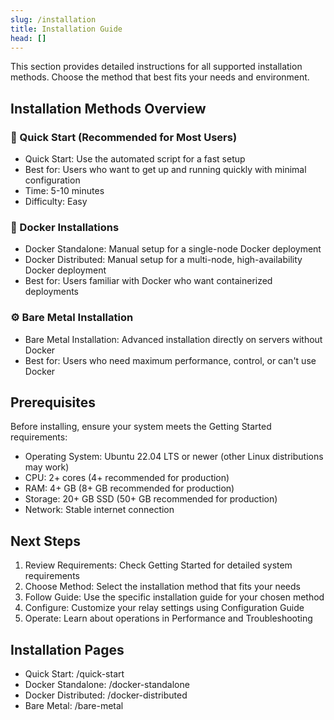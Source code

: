 ```yaml
---
slug: /installation
title: Installation Guide
head: []
---
```


This section provides detailed instructions for all supported installation methods. Choose the method that best fits your needs and environment.

## Installation Methods Overview

### 🚀 Quick Start (Recommended for Most Users)

- Quick Start: Use the automated script for a fast setup
- Best for: Users who want to get up and running quickly with minimal configuration
- Time: 5-10 minutes
- Difficulty: Easy

### 🐳 Docker Installations

- Docker Standalone: Manual setup for a single-node Docker deployment
- Docker Distributed: Manual setup for a multi-node, high-availability Docker deployment
- Best for: Users familiar with Docker who want containerized deployments

### ⚙️ Bare Metal Installation

- Bare Metal Installation: Advanced installation directly on servers without Docker
- Best for: Users who need maximum performance, control, or can't use Docker

## Prerequisites

Before installing, ensure your system meets the Getting Started requirements:

- Operating System: Ubuntu 22.04 LTS or newer (other Linux distributions may work)
- CPU: 2+ cores (4+ recommended for production)
- RAM: 4+ GB (8+ GB recommended for production)
- Storage: 20+ GB SSD (50+ GB recommended for production)
- Network: Stable internet connection

## Next Steps

1. Review Requirements: Check Getting Started for detailed system requirements
2. Choose Method: Select the installation method that fits your needs
3. Follow Guide: Use the specific installation guide for your chosen method
4. Configure: Customize your relay settings using Configuration Guide
5. Operate: Learn about operations in Performance and Troubleshooting

## Installation Pages

- Quick Start: /quick-start
- Docker Standalone: /docker-standalone
- Docker Distributed: /docker-distributed
- Bare Metal: /bare-metal
